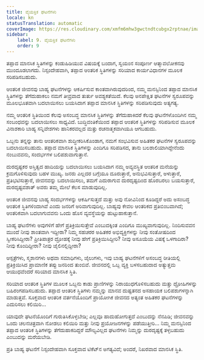 ```yaml
---
title: ವೈಯಕ್ತಿಕ ಘಟನೆಗಳು
locale: kn
statusTranslation: automatic
coverImage: https://res.cloudinary.com/xmfm6mhw3gwctndtcubgx2rptnae/image/upload/v1740468922/small_cover_tratado_de_psicologia_revolucionaria_a4c0dca4e0.webp
sidebar:
    label: 9. ವೈಯಕ್ತಿಕ ಘಟನೆಗಳು
    order: 9
---
```

ತಪ್ಪಾದ ಮಾನಸಿಕ ಸ್ಥಿತಿಗಳನ್ನು ಕಂಡುಹಿಡಿಯುವ ವಿಷಯಕ್ಕೆ ಬಂದಾಗ, ಸ್ವಯಂನ ಸಂಪೂರ್ಣ ಆತ್ಮಾವಲೋಕನವು ಮುಂದೂಡಲಾಗದು. ನಿಸ್ಸಂದೇಹವಾಗಿ, ತಪ್ಪಾದ ಆಂತರಿಕ ಸ್ಥಿತಿಗಳನ್ನು ಸರಿಯಾದ ಕಾರ್ಯವಿಧಾನಗಳ ಮೂಲಕ ಸರಿಪಡಿಸಬಹುದು.

ಆಂತರಿಕ ಜೀವನವು ಬಾಹ್ಯ ಘಟನೆಗಳನ್ನು ಆಕರ್ಷಿಸುವ ಕಾಂತವಾಗಿರುವುದರಿಂದ, ನಮ್ಮ ಮನಸ್ಸಿನಿಂದ ತಪ್ಪಾದ ಮಾನಸಿಕ ಸ್ಥಿತಿಗಳನ್ನು ತೆಗೆದುಹಾಕಲು ನಮಗೆ ತೀವ್ರವಾದ ತುರ್ತು ಅವಶ್ಯಕತೆಯಿದೆ. ಕೆಲವು ಅನಪೇಕ್ಷಿತ ಘಟನೆಗಳ ಸ್ವರೂಪವನ್ನು ಮೂಲಭೂತವಾಗಿ ಬದಲಾಯಿಸಲು ಬಯಸಿದಾಗ ತಪ್ಪಾದ ಮಾನಸಿಕ ಸ್ಥಿತಿಗಳನ್ನು ಸರಿಪಡಿಸುವುದು ಅತ್ಯಗತ್ಯ.

ನಮ್ಮ ಆಂತರಿಕ ಸ್ಥಿತಿಯಿಂದ ಕೆಲವು ಅಸಂಬದ್ಧ ಮಾನಸಿಕ ಸ್ಥಿತಿಗಳನ್ನು ತೆಗೆದುಹಾಕಿದರೆ ಕೆಲವು ಘಟನೆಗಳೊಂದಿಗಿನ ನಮ್ಮ ಸಂಬಂಧವನ್ನು ಬದಲಾಯಿಸಲು ಸಾಧ್ಯವಿದೆ. ಬುದ್ಧಿವಂತಿಕೆಯಿಂದ ತಪ್ಪಾದ ಆಂತರಿಕ ಸ್ಥಿತಿಗಳನ್ನು ಸರಿಪಡಿಸುವ ಮೂಲಕ ವಿನಾಶಕಾರಿ ಬಾಹ್ಯ ಸನ್ನಿವೇಶಗಳು ಹಾನಿಕರವಲ್ಲದ ಮತ್ತು ರಚನಾತ್ಮಕವಾಗಿಯೂ ಆಗಬಹುದು.

ಒಬ್ಬನು ತನ್ನನ್ನು ತಾನು ಆಂತರಿಕವಾಗಿ ಶುದ್ಧೀಕರಿಸಿಕೊಂಡಾಗ, ನಮಗೆ ಸಂಭವಿಸುವ ಅಹಿತಕರ ಘಟನೆಗಳ ಸ್ವರೂಪವನ್ನು ಬದಲಾಯಿಸಬಹುದು. ತಪ್ಪಾದ ಮಾನಸಿಕ ಸ್ಥಿತಿಗಳನ್ನು ಎಂದಿಗೂ ಸರಿಪಡಿಸದ, ತಾನು ಬಲಶಾಲಿಯಾಗಿದ್ದೇನೆಂದು ನಂಬುವವನು, ಸಂದರ್ಭಗಳ ಬಲಿಪಶುವಾಗುತ್ತಾನೆ.

ದುರದೃಷ್ಟಕರ ಅಸ್ತಿತ್ವದ ಹಾದಿಯನ್ನು ಬದಲಾಯಿಸಲು ಬಯಸಿದಾಗ ನಮ್ಮ ಅವ್ಯವಸ್ಥಿತ ಆಂತರಿಕ ಮನೆಯನ್ನು ಕ್ರಮಗೊಳಿಸುವುದು ಬಹಳ ಮುಖ್ಯ. ಜನರು ಎಲ್ಲದರ ಬಗ್ಗೆಯೂ ದೂರುತ್ತಾರೆ, ಅನುಭವಿಸುತ್ತಾರೆ, ಅಳುತ್ತಾರೆ, ಪ್ರತಿಭಟಿಸುತ್ತಾರೆ, ಜೀವನವನ್ನು ಬದಲಾಯಿಸಲು, ತಮಗೆ ಎದುರಾಗುವ ದುರದೃಷ್ಟದಿಂದ ಹೊರಬರಲು ಬಯಸುತ್ತಾರೆ, ದುರದೃಷ್ಟವಶಾತ್ ಅವರು ತಮ್ಮ ಮೇಲೆ ಕೆಲಸ ಮಾಡುವುದಿಲ್ಲ.

ಆಂತರಿಕ ಜೀವನವು ಬಾಹ್ಯ ಸಂದರ್ಭಗಳನ್ನು ಆಕರ್ಷಿಸುತ್ತದೆ ಮತ್ತು ಅವು ನೋವಿನಿಂದ ಕೂಡಿದ್ದರೆ ಅದು ಅಸಂಬದ್ಧ ಆಂತರಿಕ ಸ್ಥಿತಿಗಳಿಂದಾಗಿವೆ ಎಂದು ಜನರಿಗೆ ಅರಿವಾಗುವುದಿಲ್ಲ. ಬಾಹ್ಯವು ಕೇವಲ ಆಂತರಿಕದ ಪ್ರತಿಬಿಂಬವಾಗಿದೆ; ಆಂತರಿಕವಾಗಿ ಬದಲಾಗುವವನು ಒಂದು ಹೊಸ ವ್ಯವಸ್ಥೆಯನ್ನು ಹುಟ್ಟುಹಾಕುತ್ತಾನೆ.

ಬಾಹ್ಯ ಘಟನೆಗಳು ಅವುಗಳಿಗೆ ಹೇಗೆ ಪ್ರತಿಕ್ರಿಯಿಸುತ್ತೇವೆ ಎಂಬುದಕ್ಕಿಂತ ಎಂದಿಗೂ ಮುಖ್ಯವಾಗುವುದಿಲ್ಲ. ನಿಂದಿಸುವವನ ಮುಂದೆ ನೀವು ಶಾಂತವಾಗಿ ಇದ್ದೀರಾ? ನಿಮ್ಮ ಸಹಚರರ ಅಹಿತಕರ ಅಭಿವ್ಯಕ್ತಿಗಳನ್ನು ನೀವು ಸಂತೋಷದಿಂದ ಸ್ವೀಕರಿಸಿದ್ದೀರಾ? ಪ್ರೀತಿಪಾತ್ರರ ದ್ರೋಹಕ್ಕೆ ನೀವು ಹೇಗೆ ಪ್ರತಿಕ್ರಿಯಿಸಿದ್ದೀರಿ? ನೀವು ಅಸೂಯೆಯ ವಿಷಕ್ಕೆ ಒಳಗಾದಿರಾ? ನೀವು ಕೊಂದಿದ್ದೀರಾ? ನೀವು ಜೈಲಿನಲ್ಲಿದ್ದೀರಾ?

ಆಸ್ಪತ್ರೆಗಳು, ಸ್ಮಶಾನಗಳು ಅಥವಾ ಸಮಾಧಿಗಳು, ಜೈಲುಗಳು, ಇವು ಬಾಹ್ಯ ಘಟನೆಗಳಿಗೆ ಅಸಂಬದ್ಧ ರೀತಿಯಲ್ಲಿ ಪ್ರತಿಕ್ರಿಯಿಸಿದ ಪ್ರಾಮಾಣಿಕ ತಪ್ಪು ಜನರಿಂದ ತುಂಬಿವೆ. ಜೀವನದಲ್ಲಿ ಒಬ್ಬ ವ್ಯಕ್ತಿ ಬಳಸಬಹುದಾದ ಅತ್ಯುತ್ತಮ ಆಯುಧವೆಂದರೆ ಸರಿಯಾದ ಮಾನಸಿಕ ಸ್ಥಿತಿ.

ಸರಿಯಾದ ಆಂತರಿಕ ಸ್ಥಿತಿಗಳ ಮೂಲಕ ಒಬ್ಬನು ಕಾಡು ಪ್ರಾಣಿಗಳನ್ನು ನಿರಾಯುಧಗೊಳಿಸಬಹುದು ಮತ್ತು ದ್ರೋಹಿಗಳನ್ನು ಬಹಿರಂಗಪಡಿಸಬಹುದು. ತಪ್ಪಾದ ಆಂತರಿಕ ಸ್ಥಿತಿಗಳು ನಮ್ಮನ್ನು ಮಾನವ ದುಷ್ಟತನದ ಅಸಹಾಯಕ ಬಲಿಪಶುಗಳನ್ನಾಗಿ ಮಾಡುತ್ತವೆ. ಸೂಕ್ತವಾದ ಆಂತರಿಕ ವರ್ತನೆಯೊಂದಿಗೆ ಪ್ರಾಯೋಗಿಕ ಜೀವನದ ಅತ್ಯಂತ ಅಹಿತಕರ ಘಟನೆಗಳನ್ನು ಎದುರಿಸಲು ಕಲಿಯಿರಿ...

ಯಾವುದೇ ಘಟನೆಯೊಂದಿಗೆ ಗುರುತಿಸಿಕೊಳ್ಳಬೇಡಿ; ಎಲ್ಲವೂ ಹಾದುಹೋಗುತ್ತದೆ ಎಂಬುದನ್ನು ನೆನಪಿಡಿ; ಜೀವನವನ್ನು ಒಂದು ಚಲನಚಿತ್ರವಾಗಿ ನೋಡಲು ಕಲಿಯಿರಿ ಮತ್ತು ನೀವು ಪ್ರಯೋಜನಗಳನ್ನು ಪಡೆಯುತ್ತೀರಿ... ನಿಮ್ಮ ಮನಸ್ಸಿನಿಂದ ತಪ್ಪಾದ ಆಂತರಿಕ ಸ್ಥಿತಿಗಳನ್ನು ತೆಗೆದುಹಾಕದಿದ್ದರೆ ಮೌಲ್ಯವಿಲ್ಲದ ಘಟನೆಗಳು ನಿಮ್ಮನ್ನು ದುರದೃಷ್ಟಕ್ಕೆ ತಳ್ಳಬಹುದು ಎಂಬುದನ್ನು ಮರೆಯಬೇಡಿ.

ಪ್ರತಿ ಬಾಹ್ಯ ಘಟನೆಗೆ ನಿಸ್ಸಂದೇಹವಾಗಿ ಸೂಕ್ತವಾದ ಟಿಕೆಟ್‌ನ ಅಗತ್ಯವಿದೆ; ಅಂದರೆ, ನಿಖರವಾದ ಮಾನಸಿಕ ಸ್ಥಿತಿ.

